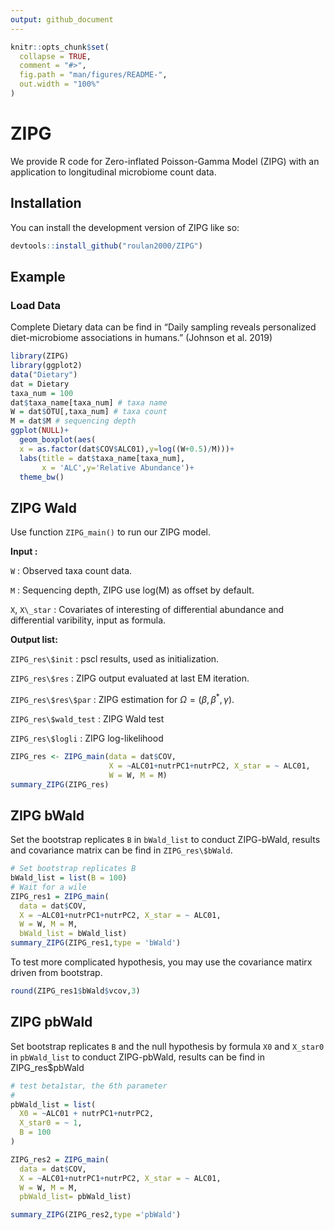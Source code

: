 ```yaml
---
output: github_document
---
```


<!-- README.md is generated from README.Rmd. Please edit that file -->

```r
knitr::opts_chunk$set(
  collapse = TRUE,
  comment = "#>",
  fig.path = "man/figures/README-",
  out.width = "100%"
)
```

# ZIPG

<!-- badges: start -->
<!-- badges: end -->

We provide R code for Zero-inflated Poisson-Gamma Model (ZIPG) with an application to longitudinal microbiome count data. 

## Installation

You can install the development version of ZIPG like so:

``` r
devtools::install_github("roulan2000/ZIPG")
```

## Example

### Load Data

Complete Dietary data can be find in "Daily sampling reveals personalized diet-microbiome associations in humans." (Johnson et al. 2019)

```r
library(ZIPG)
library(ggplot2)
data("Dietary")
dat = Dietary
taxa_num = 100
dat$taxa_name[taxa_num] # taxa name
W = dat$OTU[,taxa_num] # taxa count
M = dat$M # sequencing depth
ggplot(NULL)+
  geom_boxplot(aes(
  x = as.factor(dat$COV$ALC01),y=log((W+0.5)/M)))+
  labs(title = dat$taxa_name[taxa_num],
       x = 'ALC',y='Relative Abundance')+
  theme_bw()
```


## ZIPG Wald

Use function `ZIPG_main()` to run our ZIPG model.

**Input :**

`W` : Observed taxa count data.

`M` : Sequencing depth, ZIPG use log(M) as offset by default.

`X`, `X\_star` : Covariates of interesting of differential abundance and differential varibility, input as formula.

**Output list:**

`ZIPG_res\$init` : pscl results, used as initialization.

`ZIPG_res\$res` : ZIPG output evaluated at last EM iteration.

`ZIPG_res\$res\$par` : ZIPG estimation for $\Omega = (\beta,\beta^*,\gamma)$.
  
`ZIPG_res\$wald_test` : ZIPG Wald test

`ZIPG_res\$logli` : ZIPG log-likelihood

```r
ZIPG_res <- ZIPG_main(data = dat$COV,
                      X = ~ALC01+nutrPC1+nutrPC2, X_star = ~ ALC01,
                      W = W, M = M)
summary_ZIPG(ZIPG_res)
```

## ZIPG bWald

Set the bootstrap replicates `B` in `bWald_list` to conduct ZIPG-bWald, results and covariance matrix can be find in `ZIPG_res\$bWald`. 

```r
# Set bootstrap replicates B
bWald_list = list(B = 100)
# Wait for a wile
ZIPG_res1 = ZIPG_main(
  data = dat$COV,
  X = ~ALC01+nutrPC1+nutrPC2, X_star = ~ ALC01,
  W = W, M = M,
  bWald_list = bWald_list)
summary_ZIPG(ZIPG_res1,type = 'bWald')
```

To test more complicated hypothesis, you may use the covariance matirx driven from bootstrap.

```r
round(ZIPG_res1$bWald$vcov,3)
```

## ZIPG pbWald

Set bootstrap replicates `B` and the null hypothesis by formula `X0` and `X_star0` in `pbWald_list` to conduct ZIPG-pbWald, results can be find in ZIPG_res\$pbWald

```r
# test beta1star, the 6th parameter
# 
pbWald_list = list(
  X0 = ~ALC01 + nutrPC1+nutrPC2,
  X_star0 = ~ 1,
  B = 100
)

ZIPG_res2 = ZIPG_main(
  data = dat$COV,
  X = ~ALC01+nutrPC1+nutrPC2, X_star = ~ ALC01,
  W = W, M = M,
  pbWald_list= pbWald_list)

summary_ZIPG(ZIPG_res2,type ='pbWald')
```
